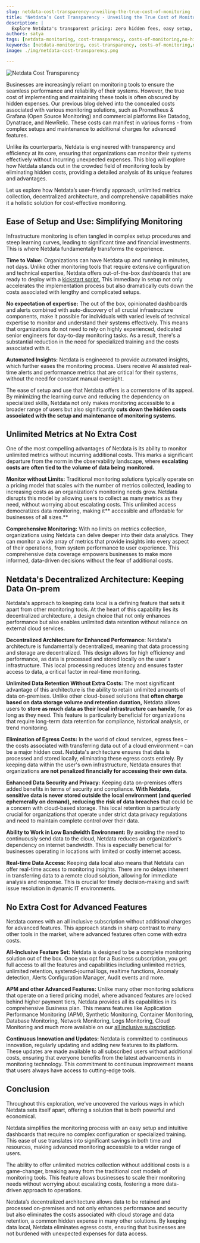 ```yaml
---
slug: netdata-cost-transparency-unveiling-the-true-cost-of-monitoring
title: "Netdata’s Cost Transparency - Unveiling the True Cost of Monitoring"
description: |
  Explore Netdata's transparent pricing: zero hidden fees, easy setup, and unlimited metrics for cost-effective, efficient IT monitoring. Learn more today!
authors: satya
tags: [netdata-monitoring, cost-transparency, costs-of-monitoring,no-hidden-costs, data-costs, opportunity-costs,retention-costs,cost-of-delayed-rca]
keywords: [netdata-monitoring, cost-transparency, costs-of-monitoring,no-hidden-costs, data-costs, opportunity-costs,retention-costs,cost-of-delayed-rca]
image: ./img/netdata-cost-transparency.png

---
```


![Netdata Cost Transparency](./img/netdata-cost-transparency.png)

Businesses are increasingly reliant on monitoring tools to ensure the seamless performance and reliability of their systems. However, the true cost of implementing and maintaining these tools is often obscured by hidden expenses. Our previous blog delved into the concealed costs associated with various monitoring solutions, such as Prometheus & Grafana (Open Source Monitoring) and commercial platforms like Datadog, Dynatrace, and NewRelic. These costs can manifest in various forms - from complex setups and maintenance to additional charges for advanced features.

Unlike its counterparts, Netdata is engineered with transparency and efficiency at its core, ensuring that organizations can monitor their systems effectively without incurring unexpected expenses. This blog will explore how Netdata stands out in the crowded field of monitoring tools by eliminating hidden costs, providing a detailed analysis of its unique features and advantages.

Let us explore how Netdata’s user-friendly approach, unlimited metrics collection, decentralized architecture, and comprehensive capabilities make it a holistic solution for cost-effective monitoring.

<!--truncate-->

## Ease of Setup and Use: Simplifying Monitoring

Infrastructure monitoring is often tangled in complex setup procedures and steep learning curves, leading to significant time and financial investments. This is where Netdata fundamentally transforms the experience. 

**Time to Value:** Organizations can have Netdata up and running in minutes, not days. Unlike other monitoring tools that require extensive configuration and technical expertise, Netdata offers out-of-the-box dashboards that are ready to deploy with a [kickstart script.](https://learn.netdata.cloud/docs/installing/) This immediacy in setup not only accelerates the implementation process but also dramatically cuts down the costs associated with lengthy and complicated setups. 

<ReactPlayer controls width='100%' url='https://www.youtube.com/embed/PCyNLdo6lzI&t'/>

**No expectation of expertise:** The out of the box, opinionated dashboards and alerts combined with auto-discovery of all crucial infrastructure components, make it possible for individuals with varied levels of technical expertise to monitor and understand their systems effectively. This means that organizations do not need to rely on highly experienced, dedicated senior engineers for day-to-day monitoring tasks. As a result, there's a substantial reduction in the need for specialized training and the costs associated with it.

**Automated Insights:** Netdata is engineered to provide automated insights, which further eases the monitoring process. Users receive AI assisted real-time alerts and performance metrics that are critical for their systems, without the need for constant manual oversight. 

The ease of setup and use that Netdata offers is a cornerstone of its appeal. By minimizing the learning curve and reducing the dependency on specialized skills, Netdata not only makes monitoring accessible to a broader range of users but also significantly **cuts down the hidden costs associated with the setup and maintenance of monitoring systems**.


## Unlimited Metrics at No Extra Cost

One of the most compelling advantages of Netdata is its ability to monitor unlimited metrics without incurring additional costs. This marks a significant departure from the norm in the observability landscape, where **escalating costs are often tied to the volume of data being monitored.**

**Monitor without Limits:** Traditional monitoring solutions typically operate on a pricing model that scales with the number of metrics collected, leading to increasing costs as an organization's monitoring needs grow. Netdata disrupts this model by allowing users to collect as many metrics as they need, without worrying about escalating costs. This unlimited access democratizes data monitoring, making it** accessible and affordable for businesses of all sizes.**

**Comprehensive Monitoring:** With no limits on metrics collection, organizations using Netdata can delve deeper into their data analytics. They can monitor a wide array of metrics that provide insights into every aspect of their operations, from system performance to user experience. This comprehensive data coverage empowers businesses to make more informed, data-driven decisions without the fear of additional costs.


## Netdata's Decentralized Architecture: Keeping Data On-prem

Netdata's approach to keeping data local is a defining feature that sets it apart from other monitoring tools. At the heart of this capability lies its decentralized architecture, a design choice that not only enhances performance but also enables unlimited data retention without reliance on external cloud services.

**Decentralized Architecture for Enhanced Performance:** Netdata's architecture is fundamentally decentralized, meaning that data processing and storage are decentralized. This design allows for high efficiency and performance, as data is processed and stored locally on the user's infrastructure. This local processing reduces latency and ensures faster access to data, a critical factor in real-time monitoring.

**Unlimited Data Retention Without Extra Costs:** The most significant advantage of this architecture is the ability to retain unlimited amounts of data on-premises. Unlike other cloud-based solutions that **often charge based on data storage volume and retention duration,** Netdata allows users to **store as much data as their local infrastructure can handle**, for as long as they need. This feature is particularly beneficial for organizations that require long-term data retention for compliance, historical analysis, or trend monitoring.

**Elimination of Egress Costs:** In the world of cloud services, egress fees – the costs associated with transferring data out of a cloud environment – can be a major hidden cost. Netdata's architecture ensures that data is processed and stored locally, eliminating these egress costs entirely. By keeping data within the user's own infrastructure, Netdata ensures that organizations **are not penalized financially for accessing their own data**.

**Enhanced Data Security and Privacy:** Keeping data on-premises offers added benefits in terms of security and compliance. **With Netdata, sensitive data is never stored outside the local environment (and queried ephemerally on demand), reducing the risk of data breaches** that could be a concern with cloud-based storage. This local retention is particularly crucial for organizations that operate under strict data privacy regulations and need to maintain complete control over their data.

**Ability to Work in Low Bandwidth Environment:** By avoiding the need to continuously send data to the cloud, Netdata reduces an organization's dependency on internet bandwidth. This is especially beneficial for businesses operating in locations with limited or costly internet access. 

**Real-time Data Access:** Keeping data local also means that Netdata can offer real-time access to monitoring insights. There are no delays inherent in transferring data to a remote cloud solution, allowing for immediate analysis and response. This is crucial for timely decision-making and swift issue resolution in dynamic IT environments.

## No Extra Cost for Advanced Features

Netdata comes with an all inclusive subscription without additional charges for advanced features. This approach stands in sharp contrast to many other tools in the market, where advanced features often come with extra costs.

**All-Inclusive Feature Set:** Netdata is designed to be a complete monitoring solution out of the box. Once you opt for a Business subscription, you get full access to all the features and capabilities including unlimited metrics, unlimited retention, systemd-journal logs, realtime functions, Anomaly detection, Alerts Configuration Manager, Audit events and more.

**APM and other Advanced Features:** Unlike many other monitoring solutions that operate on a tiered pricing model, where advanced features are locked behind higher payment tiers, Netdata provides all its capabilities in its comprehensive Business plan. This means features like Application Performance Monitoring (APM), Synthetic Monitoring, Container Monitoring, Database Monitoring, Network Monitoring, Logs Monitoring, Cloud Monitoring and much more available on our [all inclusive subscription](https://www.netdata.cloud/pricing/).

**Continuous Innovation and Updates:** Netdata is committed to continuous innovation, regularly updating and adding new features to its platform. These updates are made available to all subscribed users without additional costs, ensuring that everyone benefits from the latest advancements in monitoring technology. This commitment to continuous improvement means that users always have access to cutting-edge tools.

## Conclusion

Throughout this exploration, we've uncovered the various ways in which Netdata sets itself apart, offering a solution that is both powerful and economical.

Netdata simplifies the monitoring process with an easy setup and intuitive dashboards that require no complex configuration or specialized training. This ease of use translates into significant savings in both time and resources, making advanced monitoring accessible to a wider range of users.

The ability to offer unlimited metrics collection without additional costs is a game-changer, breaking away from the traditional cost models of monitoring tools. This feature allows businesses to scale their monitoring needs without worrying about escalating costs, fostering a more data-driven approach to operations.

Netdata’s decentralized architecture allows data to be retained and processed on-premises and not only enhances performance and security but also eliminates the costs associated with cloud storage and data retention, a common hidden expense in many other solutions. By keeping data local, Netdata eliminates egress costs, ensuring that businesses are not burdened with unexpected expenses for data access.
